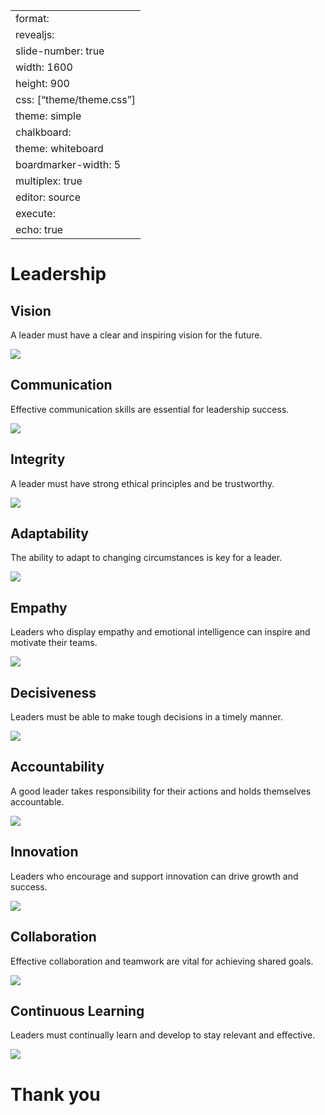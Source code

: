 
---
format: 
  revealjs:
    slide-number: true
    width: 1600
    height: 900
    css: ["theme/theme.css"]
    theme: simple
    chalkboard:
      theme: whiteboard
      boardmarker-width: 5
    multiplex: true
editor: source
execute: 
  echo: true
---

# Leadership

## Vision

A leader must have a clear and inspiring vision for the future.

![](images/vision.jpeg)

## Communication

Effective communication skills are essential for leadership success.

![](images/communication.jpeg)

## Integrity

A leader must have strong ethical principles and be trustworthy.

![](images/intergrity.jpeg)

## Adaptability

The ability to adapt to changing circumstances is key for a leader.

![](images/adaptability.jpeg)

## Empathy

Leaders who display empathy and emotional intelligence can inspire and motivate their teams.

![](images/empathy.jpeg)

## Decisiveness

Leaders must be able to make tough decisions in a timely manner.

![](images/decision.jpeg)

## Accountability

 A good leader takes responsibility for their actions and holds themselves accountable.

![](images/accountability.jpeg)

## Innovation

Leaders who encourage and support innovation can drive growth and success.

![](images/innovation.jpeg)

## Collaboration

Effective collaboration and teamwork are vital for achieving shared goals.

![](images/collaboration.jpeg)

## Continuous Learning

Leaders must continually learn and develop to stay relevant and effective.

![](images/cl.jpeg)

# Thank you